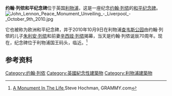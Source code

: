 {{Coord|53|23|48|N|2|59|27.45|W|type:landmark_scale:3000|display =title}}
'''约翰·列侬和平纪念碑'''位于英国[[利物浦|利物浦]]，这是一座纪念[[约翰·列侬|约翰·列侬]]的[[和平纪念碑|和平纪念碑]]。[[File:John_Lennon_Peace_Monument_Unveiling_-_Liverpool_-_October_9th_2010.jpg|thumb]]

它也被称为欧洲和平纪念碑，并于2010年10月9日在利物浦[[查韦斯公园|查韦斯公园]]由约翰·列侬的儿子[[朱利安·列侬|朱利安·列侬]]和前妻[[辛西娅·列侬|辛西娅·列侬]]揭幕，当天是约翰·列侬诞辰70周年。现在，纪念碑位于利物浦国王码头，临近{{link-en|ACC利物浦展览馆|ACC Liverpool}}。<ref>[http://www.grammy.com/news/a-monument-in-the-life A Monument In The Life],Steve Hochman, GRAMMY.com</ref>

== 参考资料 ==
{{Reflist|2}}

{{约翰·列侬}}

[[Category:约翰·列侬|Category:约翰·列侬]]
[[Category:英國紀念性建築物|Category:英國紀念性建築物]]
[[Category:利物浦建築物|Category:利物浦建築物]]
